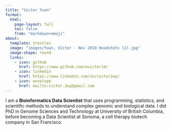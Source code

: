 ```yaml
---
title: "Victor Yuan"
format:
  html:
    page-layout: full
    toc: false
    from: "markdown+emoji"
about:
  template: trestles
  image: "images/Yuan, Victor - Nov 2018 Headshots (2).jpg"
  image-shape: round
  links:
    - icon: github
      href: https://www.github.com/wvictor14/
    - icon: linkedin
      href: https://www.linkedin.com/in/victor2wy/
    - icon: envelope
      href: mailto:victor.2wy@gmail.com
---
```


I am a  **Bioinformatics Data Scientist** that uses programming, statistics, and scientific methods to understand complex genomic and biological data. I did PhD in Genome Sciences and Technology at University of British Columbia, before becoming a Data Scientist at Sonoma, a cell therapy biotech company in San Francisco.